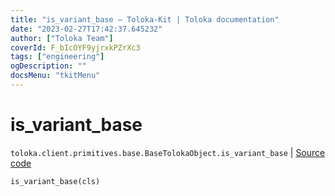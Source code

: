 ```yaml
---
title: "is_variant_base — Toloka-Kit | Toloka documentation"
date: "2023-02-27T17:42:37.645232"
author: ["Toloka Team"]
coverId: F_bIcOYF9yjrxkPZrXc3
tags: ["engineering"]
ogDescription: ""
docsMenu: "tkitMenu"
---
```


# is_variant_base
`toloka.client.primitives.base.BaseTolokaObject.is_variant_base` | [Source code](https://github.com/Toloka/toloka-kit/blob/v1.1.4/src/client/primitives/base.py#L235)

```python
is_variant_base(cls)
```